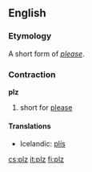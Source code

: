 {{also|PLZ}}
==English==

===Etymology===
A short form of ''[[please]]''.

===Contraction===
'''plz'''

# {{slang}} short for [[please]]

====Translations====
{{trans-top|short for please}}
* Icelandic: [[plís]]
{{trans-mid}}
{{trans-bottom}}

[[cs:plz]]
[[it:plz]]
[[fi:plz]]